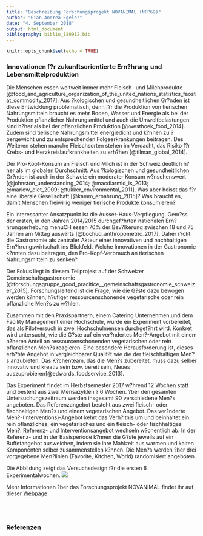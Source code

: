 ```yaml
---
title: "Beschreibung Forschungsprojekt NOVANIMAL (NFP69)"
author: "Gian-Andrea Egeler"
date: "4. September 2018"
output: html_document
bibliography: biblio_180912.bib
---
```


```r
knitr::opts_chunk$set(echo = TRUE)
```

### Innovationen f?r zukunftsorientierte Ern?hrung und Lebensmittelproduktion

Die Menschen essen weltweit immer mehr Fleisch- und Milchprodukte [@food_and_agriculture_organization_of_the_united_nations_statistics_faostat_commodity_2017]. Aus ?kologischen und gesundheitlichen Gr?nden ist diese Entwicklung problematisch, denn f?r die Produktion von tierischen Nahrungsmitteln braucht es mehr Boden, Wasser und Energie als bei der Produktion pflanzlicher Nahrungsmittel und auch die Umweltbelastungen sind h?her als bei der pflanzlichen Produktion [@westhoek_food_2014]. Zudem sind tierische Nahrungsmittel energiedicht und k?nnen zu ?bergewicht und zu entsprechenden Folgeerkrankungen beitragen. Des Weiteren stehen manche Fleischsorten stehen im Verdacht, das Risiko f?r Krebs- und Herzkreislaufkrankheiten zu erh?hen [@tilman_global_2014]. 

Der Pro-Kopf-Konsum an Fleisch und Milch ist in der Schweiz deutlich h?her als im globalen Durchschnitt. Aus ?kologischen und gesundheitlichen Gr?nden ist auch in der Schweiz ein moderater Konsum w?nschenswert [@johnston_understanding_2014; @macdiarmid_is_2013; @marlow_diet_2009; @tukker_environmental_2011]. Was aber heisst das f?r eine liberale Gesellschaft [@kamm_ernahrung_2015]? Was braucht es, damit Menschen freiwillig weniger tierische Produkte konsumieren? 

Ein interessanter Ansatzpunkt ist die Ausser-Haus-Verpflegung. Gem?ss der ersten, in den Jahren 2014/2015 durchgef?hrten nationalen Ern?hrungserhebung menuCH essen 70% der Bev?lkerung zwischen 18 und 75 Jahren am Mittag ausw?rts [@bochud_anthropometric_2017]. Daher r?ckt die Gastronomie als zentraler Akteur einer innovativen und nachhaltigen Ern?hrungswirtschaft ins Blickfeld. Welche Innovationen in der Gastronomie k?nnten dazu beitragen, den Pro-Kopf-Verbrauch an tierischen Nahrungsmitteln zu senken? 

Der Fokus liegt in diesem Teilprojekt auf der Schweizer Gemeinschaftsgastronomie [@forschungsgruppe_good_pracitice__gemeinschaftsgastronomie_schweizer_2015]. Forschungsleitend ist die Frage, wie die G?ste dazu bewogen werden k?nnen, h?ufiger ressourcenschonende vegetarische oder rein pflanzliche Men?s zu w?hlen.

Zusammen mit den Praxispartnern, einem Catering Unternehmen und dem Facility Management einer Hochschule, wurde ein Experiment vorbereitet, das als Pilotversuch in zwei Hochschulmensen durchgef?hrt wird. Konkret wird untersucht, wie die G?ste auf ein ver?ndertes Men?-Angebot mit einem h?heren Anteil an ressourcenschonenden vegetarischen oder rein pflanzlichen Men?s reagieren. Eine besondere Herausforderung ist, dieses erh?hte Angebot in vergleichbarer Qualit?t wie die der fleischhaltigen Men?s anzubieten. Das K?chenteam, das die Men?s zubereitet, muss dazu selber innovativ und kreativ sein bzw. bereit sein, Neues auszuprobieren[@edwards_foodservice_2013]. 

Das Experiment findet im Herbstsemester 2017 w?hrend 12 Wochen statt und besteht aus zwei Mensazyklen ? 6 Wochen. ?ber den gesamten Untersuchungszeitraum werden insgesamt 90 verschiedene Men?s angeboten. Das Referenzangebot besteht aus zwei fleisch- oder fischhaltigen Men?s und einem vegetarischen Angebot. Das ver?nderte Men?-(Interventions)-Angebot kehrt das Verh?ltnis um und beinhaltet ein rein pflanzliches, ein vegetarisches und ein fleisch- oder fischhaltiges Men?. Referenz- und Interventionsangebot wechseln w?chentlich ab. In der Referenz- und in der Basisperiode k?nnen die G?ste jeweils auf ein Buffetangebot ausweichen, indem sie ihre Mahlzeit aus warmen und kalten Komponenten selber zusammenstellen k?nnen. Die Men?s werden ?ber drei vorgegebene Men?linien (Favorite, Kitchen, World) randomisiert angeboten.

Die Abbildung zeigt das Versuchsdesign f?r die ersten 6 Experimentalwochen.
![](design_experiment_ohne datum_180426_03egel.png)

Mehr Informationen ?ber das Forschungsprojekt NOVANIMAL findet ihr auf dieser [Webpage](https://www.novanimal.ch)

<br><br>

### Referenzen








